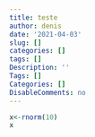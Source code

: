 ```yaml
---
title: teste
author: denis
date: '2021-04-03'
slug: []
categories: []
tags: []
Description: ''
Tags: []
Categories: []
DisableComments: no
---
```

```r
x<-rnorm(10)
x
```


